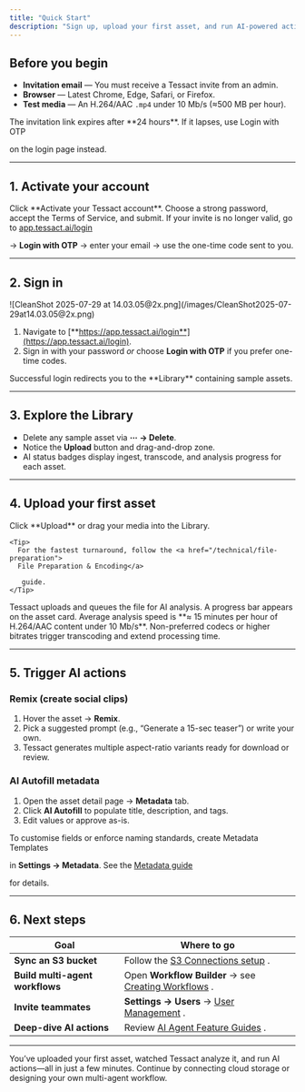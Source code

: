 ```yaml
---
title: "Quick Start"
description: "Sign up, upload your first asset, and run AI-powered actions in minutes."
---
```


## Before you begin

- **Invitation email** — You must receive a Tessact invite from an admin.
- **Browser** — Latest Chrome, Edge, Safari, or Firefox.
- **Test media** — An H.264/AAC `.mp4` under 10 Mb/s (≈500 MB per hour).

<Warning>
  The invitation link expires after **24 hours**. If it lapses, use Login with OTP

   on the login page instead.
</Warning>

---

## 1. Activate your account

<Frame caption="Invitation email with Activate button">
  
</Frame>

<Steps>
  <Step title="Open the invitation email">
    Click **Activate your Tessact account**.
  </Step>
  <Step title="Set your password">
    Choose a strong password, accept the Terms of Service, and submit.
  </Step>
</Steps>

<Info>
  If your invite is no longer valid, go to <a href="https://app.tessact.ai/login">
  app.tessact.ai/login</a>

   → **Login with OTP** → enter your email → use the one-time code sent to you.
</Info>

---

## 2. Sign in

<Frame>
  ![CleanShot 2025-07-29 at 14.03.05@2x.png](/images/CleanShot2025-07-29at14.03.05@2x.png)
</Frame>

<Frame caption="Login page with Password and OTP options">
  
</Frame>

1. Navigate to [**https://app.tessact.ai/login**](https://app.tessact.ai/login).
2. Sign in with your password _or_ choose **Login with OTP** if you prefer one-time codes.

<Check>
  Successful login redirects you to the **Library** containing sample assets.
</Check>

---

## 3. Explore the Library

<Frame caption="Library showing sample assets ready to delete, upload button, and drag-and-drop area">
  
</Frame>

- Delete any sample asset via **⋯ → Delete**.
- Notice the **Upload** button and drag-and-drop zone.
- AI status badges display ingest, transcode, and analysis progress for each asset.

---

## 4. Upload your first asset

<Steps>
  <Step title="Select files">
    Click **Upload** or drag your media into the Library.

    <Tip>
      For the fastest turnaround, follow the <a href="/technical/file-preparation">
      File Preparation & Encoding</a>

       guide.
    </Tip>
  </Step>
  <Step title="Wait for ingest to finish">
    Tessact uploads and queues the file for AI analysis. A progress bar appears on the asset card.
  </Step>
</Steps>

<Note>
  Average analysis speed is **≈ 15 minutes per hour of H.264/AAC content under 10 Mb/s**. Non-preferred codecs or higher bitrates trigger transcoding and extend processing time.
</Note>

<Frame caption="Asset card showing AI analysis progress">
  
</Frame>

---

## 5. Trigger AI actions

### Remix (create social clips)

<Frame caption="Remix dialog with suggested and custom prompts">
  
</Frame>

1. Hover the asset → **Remix**.
2. Pick a suggested prompt (e.g., “Generate a 15-sec teaser”) or write your own.
3. Tessact generates multiple aspect-ratio variants ready for download or review.

### AI Autofill metadata

<Frame caption="Metadata panel with AI Autofill button">
  
</Frame>

1. Open the asset detail page → **Metadata** tab.
2. Click **AI Autofill** to populate title, description, and tags.
3. Edit values or approve as-is.

<Info>
  To customise fields or enforce naming standards, create Metadata Templates

   in **Settings → Metadata**. See the <a href="/metadata/working-with-metadata">
  Metadata guide</a>

   for details.
</Info>

---

## 6. Next steps

| Goal                            | Where to go                                                                                        |
| ------------------------------- | -------------------------------------------------------------------------------------------------- |
| **Sync an S3 bucket**           | Follow the <a href="/connections/s3-setup"> S3 Connections setup</a>  .                            |
| **Build multi-agent workflows** | Open **Workflow Builder** → see <a href="/workflows/creating-workflows"> Creating Workflows</a>  . |
| **Invite teammates**            | **Settings → Users** → <a href="/administration/user-management"> User Management</a>  .           |
| **Deep-dive AI actions**        | Review <a href="/feature-guides/ai-agents"> AI Agent Feature Guides</a>  .                         |

---

<Check>
  You’ve uploaded your first asset, watched Tessact analyze it, and run AI actions—all in just a few minutes. Continue by connecting cloud storage or designing your own multi-agent workflow.
</Check>